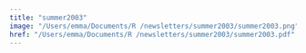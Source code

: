 ```yaml
---
title: "summer2003"
image: "/Users/emma/Documents/R /newsletters/summer2003/summer2003.png"
href: "/Users/emma/Documents/R /newsletters/summer2003/summer2003.pdf"
---
```

